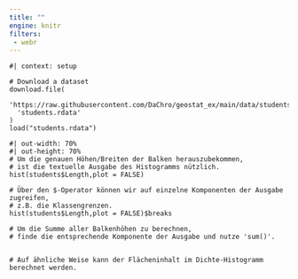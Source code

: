 ```yaml
---
title: ""
engine: knitr
filters:
 - webr
---
```


```webr-r

#| context: setup

# Download a dataset
download.file(
  'https://raw.githubusercontent.com/DaChro/geostat_ex/main/data/students.rdata',
  'students.rdata'
)
load("students.rdata")

```

```webr-r
#| out-width: 70%
#| out-height: 70%
# Um die genauen Höhen/Breiten der Balken herauszubekommen, 
# ist die textuelle Ausgabe des Histogramms nützlich.
hist(students$Length,plot = FALSE)

# Über den $-Operator können wir auf einzelne Komponenten der Ausgabe zugreifen, 
# z.B. die Klassengrenzen.
hist(students$Length,plot = FALSE)$breaks

# Um die Summe aller Balkenhöhen zu berechnen, 
# finde die entsprechende Komponente der Ausgabe und nutze 'sum()'.


# Auf ähnliche Weise kann der Flächeninhalt im Dichte-Histogramm berechnet werden.


```

